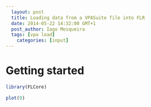 ```yaml
---
  layout: post
  title: Loading data from a VPASuite file into FLR
  date: 2014-05-22 14:32:00 GMT+1
  post_author: Iago Mosqueira
  tags: [vpa load]
	categories: [input]
---
```



# Getting started

```r
library(FLCore)
```

```r
plot(9)
```

